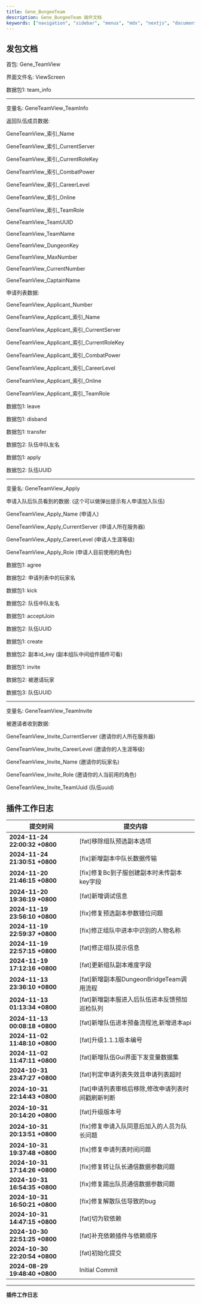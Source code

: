 ```yaml
---
title: Gene_BungeeTeam
description: Gene_BungeeTeam 插件文档
keywords: ["navigation", "sidebar", "menus", "mdx", "nextjs", "documents"]
---
```



## 发包文档

<Step>
<StepItem title="数据首包">

首包: Gene_TeamView

界面文件名: ViewScreen

</StepItem>

<StepItem title="队伍展示数据">

数据包1: team_info

---

变量名: GeneTeamView_TeamInfo

返回队伍成员数据:

GeneTeamView_索引_Name

GeneTeamView_索引_CurrentServer

GeneTeamView_索引_CurrentRoleKey

GeneTeamView_索引_CombatPower

GeneTeamView_索引_CareerLevel

GeneTeamView_索引_Online

GeneTeamView_索引_TeamRole

GeneTeamView_TeamUUID

GeneTeamView_TeamName

GeneTeamView_DungeonKey

GeneTeamView_MaxNumber

GeneTeamView_CurrentNumber

GeneTeamView_CaptainName

申请列表数据:

GeneTeamView_Applicant_Number

GeneTeamView_Applicant_索引_Name

GeneTeamView_Applicant_索引_CurrentServer

GeneTeamView_Applicant_索引_CurrentRoleKey

GeneTeamView_Applicant_索引_CombatPower

GeneTeamView_Applicant_索引_CareerLevel

GeneTeamView_Applicant_索引_Online

GeneTeamView_Applicant_索引_TeamRole

</StepItem>

<StepItem title="离队数据">

数据包1: leave

</StepItem>

<StepItem title="解散队伍数据">

数据包1: disband

</StepItem>

<StepItem title="转让队长数据包">

数据包1: transfer

数据包2: 队伍中队友名

</StepItem>

<StepItem title="申请队伍数据包">

数据包1: apply

数据包2: 队伍UUID

---

变量名: GeneTeamView_Apply

申请入队后队员看到的数据: (这个可以做弹出提示有人申请加入队伍)

GeneTeamView_Apply_Name (申请人)

GeneTeamView_Apply_CurrentServer (申请人所在服务器)

GeneTeamView_Apply_CareerLevel (申请人生涯等级)

GeneTeamView_Apply_Role (申请人目前使用的角色)



</StepItem>

<StepItem title="同意加入队伍数据包">

数据包1: agree

数据包2: 申请列表中的玩家名

</StepItem>

<StepItem title="踢出队友">

数据包1: kick

数据包2: 队伍中队友名

</StepItem>

<StepItem title="接受加入队伍邀请">

数据包1: acceptJoin

数据包2: 队伍UUID

</StepItem>

<StepItem title="创建队伍">

数据包1: create

数据包2: 副本id_key (副本组队中间组件插件可看)

</StepItem>

<StepItem title="邀请加入队伍">

数据包1: invite

数据包2: 被邀请玩家

数据包3: 队伍UUID

---

变量名: GeneTeamView_TeamInvite

被邀请者收到数据:

GeneTeamView_Invite_CurrentServer (邀请你的人所在服务器)

GeneTeamView_Invite_CareerLevel (邀请你的人生涯等级)

GeneTeamView_Invite_Name (邀请你的玩家名)

GeneTeamView_Invite_Role  (邀请你的人当前用的角色)

GeneTeamView_Invite_TeamUuid (队伍uuid)


</StepItem>
</Step>




## 插件工作日志

| 提交时间                              | 提交内容                                                                          |
|--------------------------------------|---------------------------------------------------------------------------------|
| **2024-11-24 22:00:32 +0800** | [fat]移除组队预选副本选项 |
| **2024-11-24 21:30:51 +0800** | [fix]新增副本中队长数据传输 |
| **2024-11-20 21:46:15 +0800** | [fix]修复Bc到子服创建副本时未传副本key字段 |
| **2024-11-20 19:36:19 +0800** | [fat]新增调试信息 |
| **2024-11-19 23:56:10 +0800** | [fix]修复预选副本参数错位问题 |
| **2024-11-19 22:59:37 +0800** | [fix]修正组队中进本中识别的人物名称 |
| **2024-11-19 22:57:15 +0800** | [fat]修正组队提示信息 |
| **2024-11-19 17:12:16 +0800** | [fat]更新组队副本难度字段 |
| **2024-11-13 23:36:10 +0800** | [fat]新增副本服DungeonBridgeTeam调用流程 |
| **2024-11-13 01:13:34 +0800** | [fat]新增副本服进入后队伍进本反馈预加巡检队列 |
| **2024-11-13 00:08:18 +0800** | [fat]新增队伍进本预备流程池,新增进本api |
| **2024-11-02 11:48:10 +0800** | [fat]升级1.1.1版本编号 |
| **2024-11-02 11:47:11 +0800** | [fat]新增队伍Gui界面下发变量数据集 |
| **2024-10-31 23:47:27 +0800** | [fat]判定申请列表失效且申请列表超时 |
| **2024-10-31 22:14:43 +0800** | [fat]申请列表审核后移除,修改申请列表时间戳刷新判断 |
| **2024-10-31 20:14:20 +0800** | [fat]升级版本号 |
| **2024-10-31 20:13:51 +0800** | [fix]修复申请入队同意后加入的人员为队长问题 |
| **2024-10-31 19:37:48 +0800** | [fix]修复申请列表时间问题 |
| **2024-10-31 17:14:26 +0800** | [fix]修复转让队长通信数据参数问题 |
| **2024-10-31 16:54:35 +0800** | [fix]修复踢出队员通信数据参数问题 |
| **2024-10-31 16:50:21 +0800** | [fix]修复解散队伍导致的bug |
| **2024-10-31 14:47:15 +0800** | [fat]切为软依赖 |
| **2024-10-30 22:51:25 +0800** | [fat]补充依赖插件与依赖顺序 |
| **2024-10-30 22:20:54 +0800** | [fat]初始化提交 |
| **2024-08-29 19:48:40 +0800** | Initial Commit |

---
**插件工作日志**




















